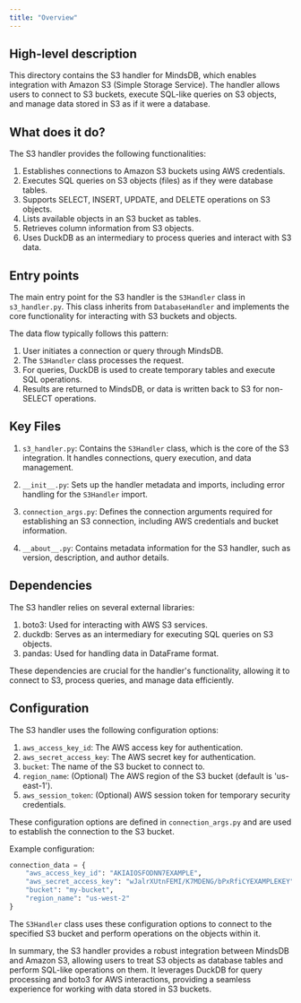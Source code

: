 ```yaml
---
title: "Overview"
---
```


## High-level description
This directory contains the S3 handler for MindsDB, which enables integration with Amazon S3 (Simple Storage Service). The handler allows users to connect to S3 buckets, execute SQL-like queries on S3 objects, and manage data stored in S3 as if it were a database.

## What does it do?
The S3 handler provides the following functionalities:

1. Establishes connections to Amazon S3 buckets using AWS credentials.
2. Executes SQL queries on S3 objects (files) as if they were database tables.
3. Supports SELECT, INSERT, UPDATE, and DELETE operations on S3 objects.
4. Lists available objects in an S3 bucket as tables.
5. Retrieves column information from S3 objects.
6. Uses DuckDB as an intermediary to process queries and interact with S3 data.

## Entry points
The main entry point for the S3 handler is the `S3Handler` class in `s3_handler.py`. This class inherits from `DatabaseHandler` and implements the core functionality for interacting with S3 buckets and objects.

The data flow typically follows this pattern:
1. User initiates a connection or query through MindsDB.
2. The `S3Handler` class processes the request.
3. For queries, DuckDB is used to create temporary tables and execute SQL operations.
4. Results are returned to MindsDB, or data is written back to S3 for non-SELECT operations.

## Key Files
1. `s3_handler.py`: Contains the `S3Handler` class, which is the core of the S3 integration. It handles connections, query execution, and data management.

2. `__init__.py`: Sets up the handler metadata and imports, including error handling for the `S3Handler` import.

3. `connection_args.py`: Defines the connection arguments required for establishing an S3 connection, including AWS credentials and bucket information.

4. `__about__.py`: Contains metadata information for the S3 handler, such as version, description, and author details.

## Dependencies
The S3 handler relies on several external libraries:

1. boto3: Used for interacting with AWS S3 services.
2. duckdb: Serves as an intermediary for executing SQL queries on S3 objects.
3. pandas: Used for handling data in DataFrame format.

These dependencies are crucial for the handler's functionality, allowing it to connect to S3, process queries, and manage data efficiently.

## Configuration
The S3 handler uses the following configuration options:

1. `aws_access_key_id`: The AWS access key for authentication.
2. `aws_secret_access_key`: The AWS secret key for authentication.
3. `bucket`: The name of the S3 bucket to connect to.
4. `region_name`: (Optional) The AWS region of the S3 bucket (default is 'us-east-1').
5. `aws_session_token`: (Optional) AWS session token for temporary security credentials.

These configuration options are defined in `connection_args.py` and are used to establish the connection to the S3 bucket.

Example configuration:

```python
connection_data = {
    "aws_access_key_id": "AKIAIOSFODNN7EXAMPLE",
    "aws_secret_access_key": "wJalrXUtnFEMI/K7MDENG/bPxRfiCYEXAMPLEKEY",
    "bucket": "my-bucket",
    "region_name": "us-west-2"
}
```

The `S3Handler` class uses these configuration options to connect to the specified S3 bucket and perform operations on the objects within it.

In summary, the S3 handler provides a robust integration between MindsDB and Amazon S3, allowing users to treat S3 objects as database tables and perform SQL-like operations on them. It leverages DuckDB for query processing and boto3 for AWS interactions, providing a seamless experience for working with data stored in S3 buckets.